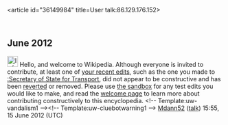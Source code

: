 <article id="36149984" title=User talk:86.129.176.152>
	<talkpage id="36149984" title="User talk:86.129.176.152">

== June 2012 ==
[[File:Information.svg|25px|alt=|link=]] Hello, and welcome to Wikipedia. Although everyone is invited to contribute, at least one of [[Special:Contributions/86.129.176.152|your recent edits]], such as the one you made to [[:Secretary of State for Transport]], did not appear to be constructive and has been [[Help:Reverting|reverted]] or removed. Please use [[Wikipedia:Sandbox|the sandbox]] for any test edits you would like to make, and read the [[Wikipedia:Welcoming committee/Welcome to Wikipedia|welcome page]] to learn more about contributing constructively to this encyclopedia. &lt;!-- Template:uw-vandalism1 --&gt;&lt;!-- Template:uw-cluebotwarning1 --&gt;  [[User:Mdann52|Mdann52]] ([[User talk:Mdann52|talk]]) 15:55, 15 June 2012 (UTC)
	</talkpage>
</article>